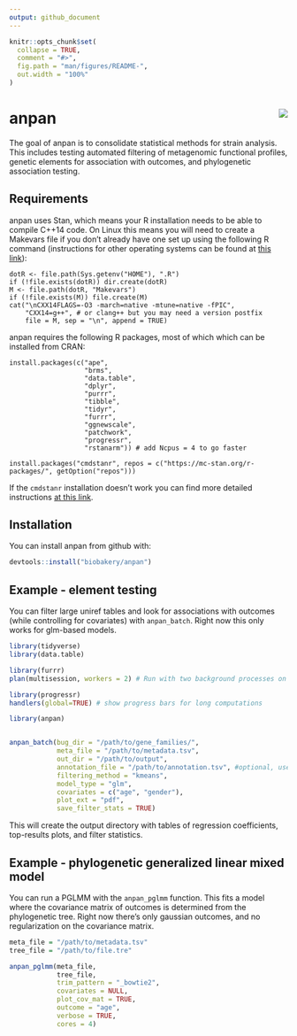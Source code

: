 ```yaml
---
output: github_document
---
```


<!-- README.md is generated from README.Rmd. Please edit that file -->

```r
knitr::opts_chunk$set(
  collapse = TRUE,
  comment = "#>",
  fig.path = "man/figures/README-",
  out.width = "100%"
)
```

# anpan <img src="man/figures/logo.png" align="right"/>

<!-- badges: start -->
<!-- badges: end -->

The goal of anpan is to consolidate statistical methods for strain analysis. This includes testing automated filtering of metagenomic functional profiles, genetic elements for association with outcomes, and phylogenetic association testing.

## Requirements

anpan uses Stan, which means your R installation needs to be able to compile C++14 code. On Linux this means you will need to create a Makevars file if you don't already have one set up using the following R command (instructions for other operating systems can be found at [this link](https://github.com/stan-dev/rstan/wiki/RStan-Getting-Started)):

```
dotR <- file.path(Sys.getenv("HOME"), ".R")
if (!file.exists(dotR)) dir.create(dotR)
M <- file.path(dotR, "Makevars")
if (!file.exists(M)) file.create(M)
cat("\nCXX14FLAGS=-O3 -march=native -mtune=native -fPIC",
    "CXX14=g++", # or clang++ but you may need a version postfix
    file = M, sep = "\n", append = TRUE)
```

anpan requires the following R packages, most of which which can be installed from CRAN:

```
install.packages(c("ape", 
                   "brms", 
                   "data.table", 
                   "dplyr", 
                   "purrr", 
                   "tibble", 
                   "tidyr", 
                   "furrr", 
                   "ggnewscale",
                   "patchwork", 
                   "progressr",
                   "rstanarm")) # add Ncpus = 4 to go faster

install.packages("cmdstanr", repos = c("https://mc-stan.org/r-packages/", getOption("repos")))
```

If the `cmdstanr` installation doesn't work you can find more detailed instructions [at this link](https://mc-stan.org/cmdstanr/).

## Installation

You can install anpan from github with:

``` r
devtools::install("biobakery/anpan")
```

## Example - element testing

You can filter large uniref tables and look for associations with outcomes (while controlling for covariates) with `anpan_batch`. Right now this only works for glm-based models.

```r
library(tidyverse)
library(data.table)

library(furrr) 
plan(multisession, workers = 2) # Run with two background processes on the local machine

library(progressr)
handlers(global=TRUE) # show progress bars for long computations

library(anpan)


anpan_batch(bug_dir = "/path/to/gene_families/",
            meta_file = "/path/to/metadata.tsv",
            out_dir = "/path/to/output",
            annotation_file = "/path/to/annotation.tsv", #optional, used for plots
            filtering_method = "kmeans",
            model_type = "glm",
            covariates = c("age", "gender"),
            plot_ext = "pdf",
            save_filter_stats = TRUE)
```

This will create the output directory with tables of regression coefficients, top-results plots, and filter statistics.

## Example - phylogenetic generalized linear mixed model

You can run a PGLMM with the `anpan_pglmm` function. This fits a model where the covariance matrix of outcomes is determined from the phylogenetic tree. Right now there's only gaussian outcomes, and no regularization on the covariance matrix.

```r
meta_file = "/path/to/metadata.tsv" 
tree_file = "/path/to/file.tre"

anpan_pglmm(meta_file,
            tree_file,
            trim_pattern = "_bowtie2",
            covariates = NULL,
            plot_cov_mat = TRUE,
            outcome = "age",
            verbose = TRUE,
            cores = 4)
```

